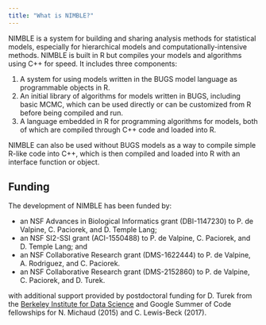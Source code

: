 ```yaml
---
title: "What is NIMBLE?"
---
```


NIMBLE is a system for building and sharing analysis methods for statistical models, especially for hierarchical models and computationally-intensive methods. NIMBLE is built in R but compiles your models and algorithms using C++ for speed. It includes three components:

1. A system for using models written in the BUGS model language as programmable objects in R.
2. An initial library of algorithms for models written in BUGS, including basic MCMC, which can be used directly or can be customized from R before being compiled and run.
3. A language embedded in R for programming algorithms for models, both of which are compiled through C++ code and loaded into R.

NIMBLE can also be used without BUGS models as a way to compile simple R-like code into C++, which is then compiled and loaded into R with an interface function or object.

## Funding

The development of NIMBLE has been funded by:

- an NSF Advances in Biological Informatics grant (DBI-1147230) to P. de Valpine, C. Paciorek, and D. Temple Lang;
- an NSF SI2-SSI grant (ACI-1550488) to P. de Valpine, C. Paciorek, and D. Temple Lang; and
- an NSF Collaborative Research grant (DMS-1622444) to P. de Valpine, A. Rodriguez, and C. Paciorek.
- an NSF Collaborative Research grant (DMS-2152860) to P. de Valpine, C. Paciorek, and D. Turek.

with additional support provided by postdoctoral funding for D. Turek from the [Berkeley Institute for Data Science](http://vcresearch.berkeley.edu/datascience) and Google Summer of Code fellowships for N. Michaud (2015) and C. Lewis-Beck (2017).
